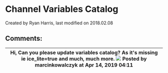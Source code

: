 
# Channel Variables Catalog 

 Created by  Ryan Harris, last modified on 2018.02.08

## Comments:

| Hi,  Can you please update variables catalog? As it's missing ie ice\_lite=true and much, much more. ![](/images/icons/contenttypes/comment_16.png) Posted by marcinkowalczyk at Apr 14, 2019 04:11 |
| -------------------------------------------------------------------------------------------------------------------------------------------------------------------------------------------------- |



